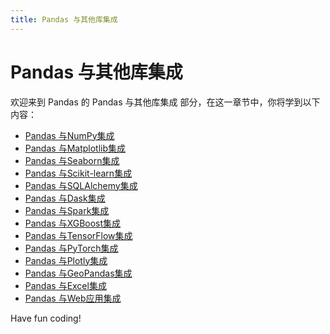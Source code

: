 ```yaml
---
title: Pandas 与其他库集成
---
```


# Pandas 与其他库集成

欢迎来到 Pandas 的 Pandas 与其他库集成 部分，在这一章节中，你将学到以下内容：

- [Pandas 与NumPy集成](./0-pandas-integration-with-numpy.mdx)
- [Pandas 与Matplotlib集成](./1-pandas-integration-with-matplotlib.mdx)
- [Pandas 与Seaborn集成](./2-pandas-integration-with-seaborn.mdx)
- [Pandas 与Scikit-learn集成](./3-pandas-integration-with-scikit-learn.mdx)
- [Pandas 与SQLAlchemy集成](./4-pandas-integration-with-sqlalchemy.mdx)
- [Pandas 与Dask集成](./5-pandas-integration-with-dask.mdx)
- [Pandas 与Spark集成](./6-pandas-integration-with-spark.mdx)
- [Pandas 与XGBoost集成](./7-pandas-integration-with-xgboost.mdx)
- [Pandas 与TensorFlow集成](./8-pandas-integration-with-tensorflow.mdx)
- [Pandas 与PyTorch集成](./9-pandas-integration-with-pytorch.mdx)
- [Pandas 与Plotly集成](./10-pandas-integration-with-plotly.mdx)
- [Pandas 与GeoPandas集成](./11-pandas-integration-with-geopandas.mdx)
- [Pandas 与Excel集成](./12-pandas-integration-with-excel.mdx)
- [Pandas 与Web应用集成](./13-pandas-integrates-with-web-applications.mdx)

Have fun coding!